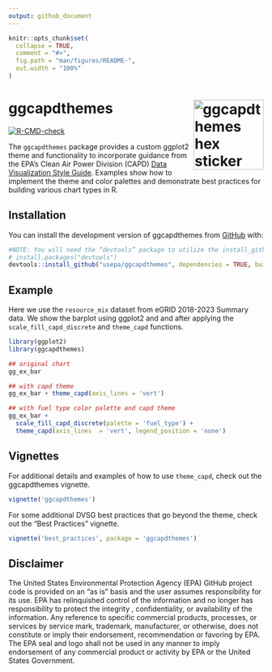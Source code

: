 ```yaml
---
output: github_document
---
```


<!-- README.md is generated from README.Rmd. Please edit that file -->

```r
knitr::opts_chunk$set(
  collapse = TRUE,
  comment = "#>",
  fig.path = "man/figures/README-",
  out.width = "100%"
)
```

# ggcapdthemes <img src="man/figures/logo.png" align="right" height="138" alt="ggcapdthemes hex sticker" />

<!-- badges: start -->
[![R-CMD-check](https://github.com/usepa/ggcapdthemes/actions/workflows/R-CMD-check.yaml/badge.svg)](https://github.com/usepa/ggcapdthemes/actions/workflows/R-CMD-check.yaml)
<!-- badges: end -->

The `ggcapdthemes` package provides a custom ggplot2 theme and functionality to incorporate guidance from the EPA's Clean Air Power Division (CAPD) [Data Visualization Style Guide](https://usepa.github.io/power-sector-dev-portal/). Examples show how to implement the theme and color palettes and demonstrate best practices for building various chart types in R.

## Installation

You can install the development version of ggcapdthemes from [GitHub](https://github.com/) with:

```r
#NOTE: You will need the “devtools” package to utilize the install_github function
# install.packages("devtools")
devtools::install_github("usepa/ggcapdthemes", dependencies = TRUE, build_vignettes = TRUE)
```

## Example

Here we use the `resource_mix` dataset from eGRID 2018-2023 Summary data. We show the barplot using ggplot2 and and after applying the `scale_fill_capd_discrete` and `theme_capd` functions.

```r
library(ggplot2)
library(ggcapdthemes)

## original chart
gg_ex_bar

## with capd theme
gg_ex_bar + theme_capd(axis_lines = 'vert')

## with fuel type color palette and capd theme
gg_ex_bar +
  scale_fill_capd_discrete(palette = 'fuel_type') +
  theme_capd(axis_lines  = 'vert', legend_position = 'none') 
```

## Vignettes

For additional details and examples of how to use `theme_capd`, check out the ggcapdthemes vignette.

```r
vignette('ggcapdthemes')
```

For some additional DVSG best practices that go beyond the theme, check out the "Best Practices" vignette.

```r
vignette('best_practices', package = 'ggcapdthemes')
```

## Disclaimer

The United States Environmental Protection Agency (EPA) GitHub project code is provided on an "as is" basis and the user assumes responsibility for its use.  EPA has relinquished control of the information and no longer has responsibility to protect the integrity , confidentiality, or availability of the information.  Any reference to specific commercial products, processes, or services by service mark, trademark, manufacturer, or otherwise, does not constitute or imply their endorsement, recommendation or favoring by EPA.  The EPA seal and logo shall not be used in any manner to imply endorsement of any commercial product or activity by EPA or the United States Government.
